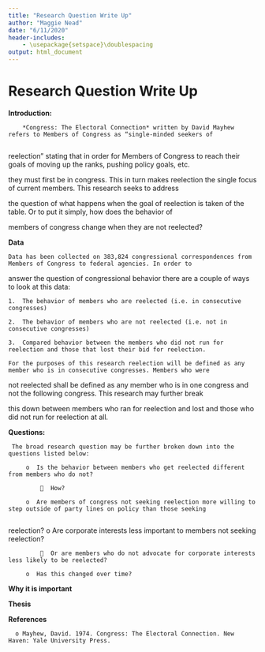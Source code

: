 ```yaml
---
title: "Research Question Write Up"
author: "Maggie Nead"
date: "6/11/2020"
header-includes:
    - \usepackage{setspace}\doublespacing
output: html_document
---
```


# Research Question Write Up
    
  **Introduction:** 
  
     	*Congress: The Electoral Connection* written by David Mayhew refers to Members of Congress as “single-minded seekers of
     	
reelection” stating that in order for Members of Congress to reach their goals of moving up the ranks, pushing policy goals, etc.

they must first be in congress. This in turn makes reelection the single focus of current members. This research seeks to address

the question of what happens when the goal of reelection is taken of the table. Or to put it simply, how does the behavior of

members of congress change when they are not reelected?
     
  **Data**
  
    Data has been collected on 383,824 congressional correspondences from Members of Congress to federal agencies. In order to 
    
answer the question of congressional behavior there are a couple of ways to look at this data:
    
    1.	The behavior of members who are reelected (i.e. in consecutive congresses)
    
    2.	The behavior of members who are not reelected (i.e. not in consecutive congresses)
    
    3.	Compared behavior between the members who did not run for reelection and those that lost their bid for reelection.
    
    For the purposes of this research reelection will be defined as any member who is in consecutive congresses. Members who were
    
not reelected shall be defined as any member who is in one congress and not the following congress. This research may further break

this down between members who ran for reelection and lost and those who did not run for reelection at all.


  **Questions:**
  
     The broad research question may be further broken down into the questions listed below:
     
         o	Is the behavior between members who get reelected different from members who do not?
         
             	How?
             
         o	Are members of congress not seeking reelection more willing to step outside of party lines on policy than those seeking 
         
reelection?
         o	Are corporate interests less important to members not seeking reelection?
         
             	Or are members who do not advocate for corporate interests less likely to be reelected?
             
         o  Has this changed over time?
    
  **Why it is important**
    
  **Thesis**
   
  **References**
  
      o Mayhew, David. 1974. Congress: The Electoral Connection. New Haven: Yale University Press.
